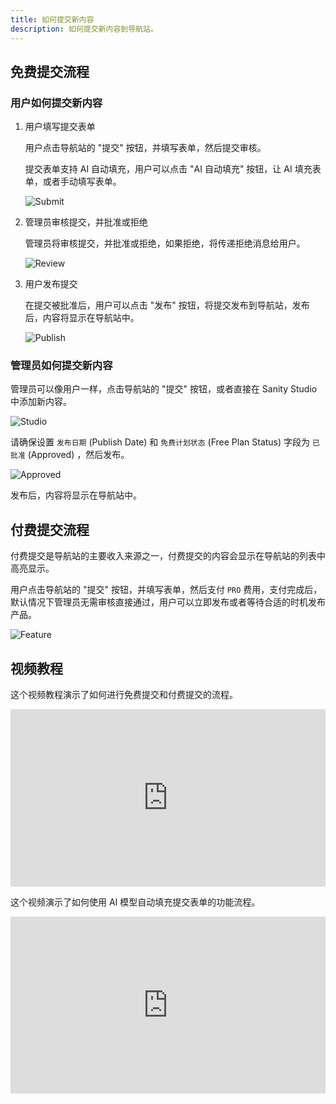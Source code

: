 ```yaml
---
title: 如何提交新内容
description: 如何提交新内容到导航站。
---
```



## 免费提交流程

### 用户如何提交新内容

<Steps>

1. 用户填写提交表单

    用户点击导航站的 "提交" 按钮，并填写表单，然后提交审核。

    <Aside type="tip">
        提交表单支持 AI 自动填充，用户可以点击 "AI 自动填充" 按钮，让 AI 填充表单，或者手动填写表单。
    </Aside>

    ![Submit](../../../../assets/images/guide-submission-user.png)

2. 管理员审核提交，并批准或拒绝

    管理员将审核提交，并批准或拒绝，如果拒绝，将传递拒绝消息给用户。

    ![Review](../../../../assets/images/guide-submission-review.png)

3. 用户发布提交

    在提交被批准后，用户可以点击 "发布" 按钮，将提交发布到导航站，发布后，内容将显示在导航站中。

    ![Publish](../../../../assets/images/guide-submission-publish.png)

</Steps>

### 管理员如何提交新内容

管理员可以像用户一样，点击导航站的 "提交" 按钮，或者直接在 Sanity Studio 中添加新内容。

![Studio](../../../../assets/images/guide-submission-admin.png)

请确保设置 `发布日期` (Publish Date) 和 `免费计划状态` (Free Plan Status) 字段为 `已批准` (Approved) ，然后发布。

![Approved](../../../../assets/images/guide-submission-approved.png)

发布后，内容将显示在导航站中。

## 付费提交流程

付费提交是导航站的主要收入来源之一，付费提交的内容会显示在导航站的列表中高亮显示。

用户点击导航站的 "提交" 按钮，并填写表单，然后支付 `PRO` 费用，支付完成后，默认情况下管理员无需审核直接通过，用户可以立即发布或者等待合适的时机发布产品。

![Feature](../../../../assets/images/guide-payment-feature.png)

## 视频教程

这个视频教程演示了如何进行免费提交和付费提交的流程。

<div style="position: relative; padding-bottom: 56.25%; height: 0; overflow: hidden;">
  <iframe 
    style="position: absolute; top: 0; left: 0; width: 100%; height: 100%;" 
    width="1280" 
    height="720" 
    src="https://www.youtube.com/embed/JQtxt0WQEHg" 
    title="12、线上运行功能测试" 
    frameborder="0" 
    allow="accelerometer; autoplay; clipboard-write; encrypted-media; gyroscope; picture-in-picture; web-share" 
    referrerpolicy="strict-origin-when-cross-origin" 
    allowfullscreen
  ></iframe>
</div>

这个视频演示了如何使用 AI 模型自动填充提交表单的功能流程。

<div style="position: relative; padding-bottom: 56.25%; height: 0; overflow: hidden;">
  <iframe 
    style="position: absolute; top: 0; left: 0; width: 100%; height: 100%;" 
    width="1280" 
    height="720" 
    src="https://www.youtube.com/embed/SWTQwA4HEQ0" 
    title="AI submissions with Google Gemini, DeepSeek, and OpenAI models" 
    frameborder="0" 
    allow="accelerometer; autoplay; clipboard-write; encrypted-media; gyroscope; picture-in-picture; web-share" 
    referrerpolicy="strict-origin-when-cross-origin" 
    allowfullscreen
  ></iframe>
</div>
